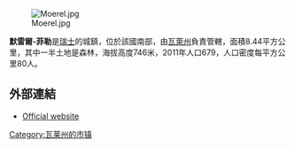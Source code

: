 [[Image:Moerel.jpg|right]]

'''默雷爾-菲勒'''是[[瑞士|瑞士]]的城鎮，位於該國南部，由[[瓦萊州|瓦萊州]]負責管轄，面積8.44平方公里，其中一半土地是森林，海拔高度746米，2011年人口679，人口密度每平方公里80人。

==外部連結==
* [http://www.moerel-filet.ch Official website]{{Wayback|url=http://www.moerel-filet.ch/ |date=20090820053957 }}

{{Switzerland-geo-stub}}
[[Category:瓦莱州的市镇|Category:瓦莱州的市镇]]